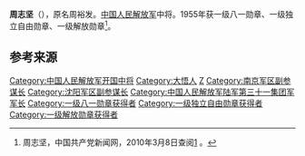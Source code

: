 {{noteTA
|1=zh-hans:蒋介石;zh-hk:蒋介石;zh-tw:蒋中正;
|2=zh-hans:斯大林;zh-hk:史太林;zh-tw:史達林;
|3=zh-cn:朝鲜战争; zh-sg:韩战; zh-tw:韓戰; zh-hk:韓戰;}}
{{Infobox_officeholder
| name = 周志坚
| image name = Zhouzhijian.jpg
| width = 200
| now = 
| period = 
| Sex =
| different name =
| party = {{中国共产党}}
| nationality = {{PRC}}
| Native place =
| date of birth = 1917年1月12日
| place of birth = {{ROC-1912}}[[湖北省|湖北省]][[黄陂县|黄陂县]]（今属[[大悟县|大悟县]]）周家湾村
| date of death = {{death date and age|2005|6|9|1917|1|12}}
| place of death = {{PRC}}[[北京|北京]]
| religion = [[共产主义|共产主义]]
| spouse = 
| relatives = 
| educate = 
* 1958年，海军军事学院毕业
| past =
* 红9军第27师81团政治委员、团长
* 红4军第10师师长、第12师参谋长
* 新四军5师路西反顽指挥部指挥长、鄂东临时指挥部司令员
* 新四军5师13旅旅长
* 中原军区第2纵队副司令员、胶东军区新编第6师（后改称第5师）师长
* 1947年8月，华东野战军第13纵队司令员
* 人民解放军第三野战军第31军军长
* 1958年5月，任舟嵊要塞区司令员 ，沈阳军区 、南京军区副参谋长
| work =
* 《八易春秋》
* 《峥嵘岁月》
}}
'''周志坚'''（{{bd|1917年|1月12日|2005年|6月9日}}），原名周裕发。[[中国人民解放军|中国人民解放军]]中将。1955年获一级八一勋章、一级独立自由勋章、一级解放勋章<ref name="官方">周志坚，中国共产党新闻网，2010年3月8日查阅[http://dangshi.people.com.cn/GB/165617/165618/166491/167908/9975049.html] {{Wayback|url=http://dangshi.people.com.cn/GB/165617/165618/166491/167908/9975049.html |date=20160304083926 }}。</ref>。

== 参考来源 ==
{{reflist}}

{{中国军事人物小作品}}
{{中國人民解放軍開國中將}}
{{DEFAULTSORT:Z}}
[[Category:中国人民解放军开国中将|Category:中国人民解放军开国中将]]
[[Category:大悟人|Category:大悟人]]
[[Category:周姓|Z]]
[[Category:南京军区副参谋长|Category:南京军区副参谋长]]
[[Category:沈阳军区副参谋长|Category:沈阳军区副参谋长]]
[[Category:中国人民解放军陆军第三十一集团军军长|Category:中国人民解放军陆军第三十一集团军军长]]
[[Category:一级八一勋章获得者|Category:一级八一勋章获得者]]
[[Category:一级独立自由勋章获得者|Category:一级独立自由勋章获得者]]
[[Category:一级解放勋章获得者|Category:一级解放勋章获得者]]